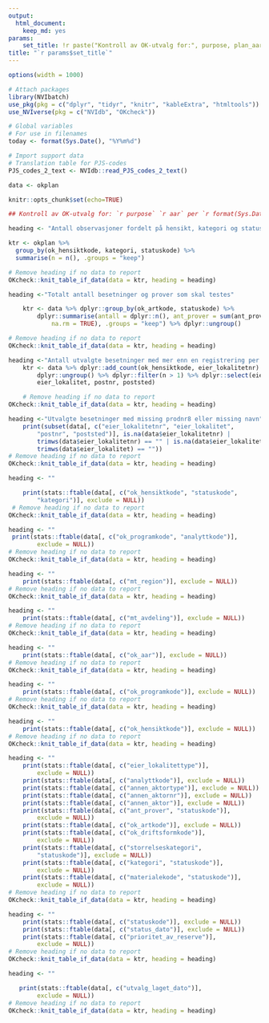 ```yaml
---
output:
  html_document:
    keep_md: yes
params: 
    set_title: !r paste("Kontroll av OK-utvalg for:", purpose, plan_aar)
title: "`r params$set_title`"
---
```

```r
options(width = 1000)
```

```r

# Attach packages
library(NVIbatch)
use_pkg(pkg = c("dplyr", "tidyr", "knitr", "kableExtra", "htmltools"))
use_NVIverse(pkg = c("NVIdb", "OKcheck"))

# Global variables
# For use in filenames
today <- format(Sys.Date(), "%Y%m%d")

# Import support data
# Translation table for PJS-codes
PJS_codes_2_text <- NVIdb::read_PJS_codes_2_text()

data <- okplan

knitr::opts_chunk$set(echo=TRUE)
```

```r
## Kontroll av OK-utvalg for: `r purpose` `r aar` per `r format(Sys.Date(), "%d.%m.%Y")`

```

<!-- Tabell I-1. Saker som ikke er avsluttet --> 
```r
heading <- "Antall observasjoner fordelt på hensikt, kategori og status"

ktr <- okplan %>%
  group_by(ok_hensiktkode, kategori, statuskode) %>%
  summarise(n = n(), .groups = "keep")

# Remove heading if no data to report
OKcheck::knit_table_if_data(data = ktr, heading = heading)
```


```r
heading <-"Totalt antall besetninger og prover som skal testes"

    ktr <- data %>% dplyr::group_by(ok_artkode, statuskode) %>% 
        dplyr::summarise(antall = dplyr::n(), ant_prover = sum(ant_prover, 
            na.rm = TRUE), .groups = "keep") %>% dplyr::ungroup()

# Remove heading if no data to report
OKcheck::knit_table_if_data(data = ktr, heading = heading)
```
    
```r
heading <-"Antall utvalgte besetninger med mer enn en registrering per prodnr8"
    ktr <- data %>% dplyr::add_count(ok_hensiktkode, eier_lokalitetnr) %>% 
        dplyr::ungroup() %>% dplyr::filter(n > 1) %>% dplyr::select(eier_lokalitetnr, 
        eier_lokalitet, postnr, poststed)

    # Remove heading if no data to report
OKcheck::knit_table_if_data(data = ktr, heading = heading)
```

```r
heading <-"Utvalgte besetninger med missing prodnr8 eller missing navn"
    print(subset(data[, c("eier_lokalitetnr", "eier_lokalitet", 
        "postnr", "poststed")], is.na(data$eier_lokalitetnr) | 
        trimws(data$eier_lokalitetnr) == "" | is.na(data$eier_lokalitet) | 
        trimws(data$eier_lokalitet) == ""))
# Remove heading if no data to report
OKcheck::knit_table_if_data(data = ktr, heading = heading)
```

```r
heading <- ""

    print(stats::ftable(data[, c("ok_hensiktkode", "statuskode", 
        "kategori")], exclude = NULL))
 # Remove heading if no data to report
OKcheck::knit_table_if_data(data = ktr, heading = heading)
```

```r
heading <- ""
 print(stats::ftable(data[, c("ok_programkode", "analyttkode")], 
        exclude = NULL))
# Remove heading if no data to report
OKcheck::knit_table_if_data(data = ktr, heading = heading)
```

```r
heading <- ""
    print(stats::ftable(data[, c("mt_region")], exclude = NULL))
# Remove heading if no data to report
OKcheck::knit_table_if_data(data = ktr, heading = heading)
```

```r
heading <- ""
    print(stats::ftable(data[, c("mt_avdeling")], exclude = NULL))
# Remove heading if no data to report
OKcheck::knit_table_if_data(data = ktr, heading = heading)
```

```r
heading <- ""
    print(stats::ftable(data[, c("ok_aar")], exclude = NULL))
# Remove heading if no data to report
OKcheck::knit_table_if_data(data = ktr, heading = heading)
```

```r
heading <- ""
    print(stats::ftable(data[, c("ok_programkode")], exclude = NULL))
# Remove heading if no data to report
OKcheck::knit_table_if_data(data = ktr, heading = heading)
```

```r
heading <- ""
    print(stats::ftable(data[, c("ok_hensiktkode")], exclude = NULL))
# Remove heading if no data to report
OKcheck::knit_table_if_data(data = ktr, heading = heading)
```

```r
heading <- ""
    print(stats::ftable(data[, c("eier_lokalitettype")], 
        exclude = NULL))
    print(stats::ftable(data[, c("analyttkode")], exclude = NULL))
    print(stats::ftable(data[, c("annen_aktortype")], exclude = NULL))
    print(stats::ftable(data[, c("annen_aktornr")], exclude = NULL))
    print(stats::ftable(data[, c("annen_aktor")], exclude = NULL))
    print(stats::ftable(data[, c("ant_prover", "statuskode")], 
        exclude = NULL))
    print(stats::ftable(data[, c("ok_artkode")], exclude = NULL))
    print(stats::ftable(data[, c("ok_driftsformkode")], 
        exclude = NULL))
    print(stats::ftable(data[, c("storrelseskategori", 
        "statuskode")], exclude = NULL))
    print(stats::ftable(data[, c("kategori", "statuskode")], 
        exclude = NULL))
    print(stats::ftable(data[, c("materialekode", "statuskode")], 
        exclude = NULL))
# Remove heading if no data to report
OKcheck::knit_table_if_data(data = ktr, heading = heading)
```

```r
heading <- ""
    print(stats::ftable(data[, c("statuskode")], exclude = NULL))
    print(stats::ftable(data[, c("status_dato")], exclude = NULL))
    print(stats::ftable(data[, c("prioritet_av_reserve")], 
        exclude = NULL))
# Remove heading if no data to report
OKcheck::knit_table_if_data(data = ktr, heading = heading)
```

```r
heading <- ""

   print(stats::ftable(data[, c("utvalg_laget_dato")], 
        exclude = NULL))
# Remove heading if no data to report
OKcheck::knit_table_if_data(data = ktr, heading = heading)
```
